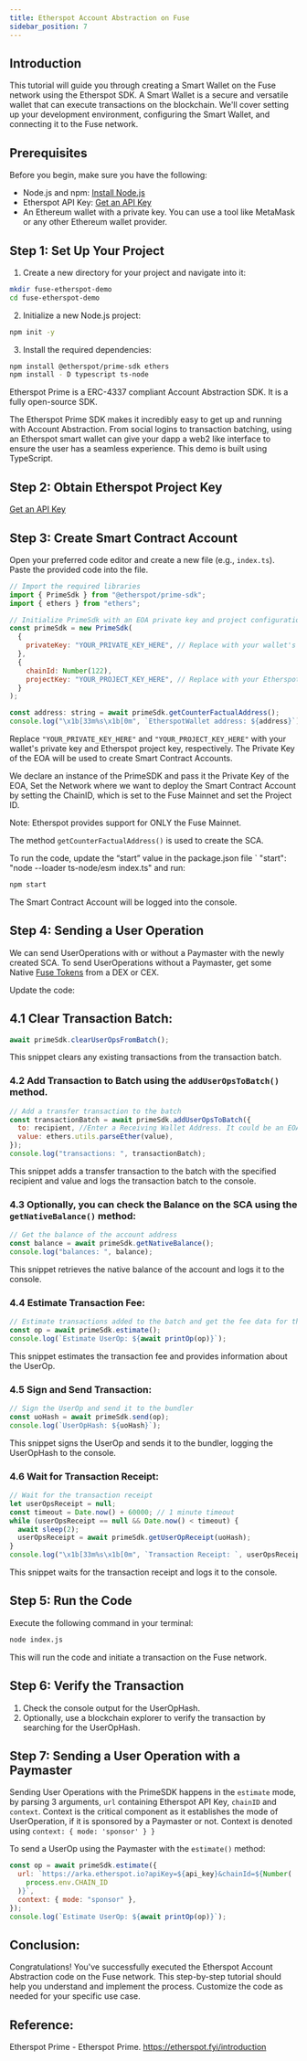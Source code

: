 ```yaml
---
title: Etherspot Account Abstraction on Fuse
sidebar_position: 7
---
```


## Introduction

This tutorial will guide you through creating a Smart Wallet on the Fuse network using the Etherspot SDK. A Smart Wallet is a secure and versatile wallet that can execute transactions on the blockchain. We'll cover setting up your development environment, configuring the Smart Wallet, and connecting it to the Fuse network.

## Prerequisites

Before you begin, make sure you have the following:

- Node.js and npm: [Install Node.js](https://nodejs.org/)
- Etherspot API Key: [Get an API Key](https://bit.ly/3TVFqU7)
- An Ethereum wallet with a private key. You can use a tool like MetaMask or any other Ethereum wallet provider.

## Step 1: Set Up Your Project

1. Create a new directory for your project and navigate into it:

```bash
mkdir fuse-etherspot-demo
cd fuse-etherspot-demo
```

2. Initialize a new Node.js project:

```bash
npm init -y
```

3. Install the required dependencies:

```bash
npm install @etherspot/prime-sdk ethers
npm install - D typescript ts-node
```

Etherspot Prime is a ERC-4337 compliant Account Abstraction SDK. It is a fully open-source SDK.

The Etherspot Prime SDK makes it incredibly easy to get up and running with Account Abstraction. From social logins to transaction batching, using an Etherspot smart wallet can give your dapp a web2 like interface to ensure the user has a seamless experience.
This demo is built using TypeScript.

## Step 2: Obtain Etherspot Project Key

[Get an API Key](https://bit.ly/3TVFqU7)

## Step 3: Create Smart Contract Account

Open your preferred code editor and create a new file (e.g., `index.ts`). Paste the provided code into the file.

```javascript
// Import the required libraries
import { PrimeSdk } from "@etherspot/prime-sdk";
import { ethers } from "ethers";

// Initialize PrimeSdk with an EOA private key and project configuration
const primeSdk = new PrimeSdk(
  {
    privateKey: "YOUR_PRIVATE_KEY_HERE", // Replace with your wallet's private key
  },
  {
    chainId: Number(122),
    projectKey: "YOUR_PROJECT_KEY_HERE", // Replace with your Etherspot project key
  }
);

const address: string = await primeSdk.getCounterFactualAddress();
console.log("\x1b[33m%s\x1b[0m", `EtherspotWallet address: ${address}`);
```

Replace `"YOUR_PRIVATE_KEY_HERE"` and `"YOUR_PROJECT_KEY_HERE"` with your wallet's private key and Etherspot project key, respectively. The Private Key of the EOA will be used to create Smart Contract Accounts.

We declare an instance of the PrimeSDK and pass it the Private Key of the EOA, Set the Network where we want to deploy the Smart Contract Account by setting the ChainID, which is set to the Fuse Mainnet and set the Project ID.

Note: Etherspot provides support for ONLY the Fuse Mainnet.

The method `getCounterFactualAddress()` is used to create the SCA.

To run the code, update the “start” value in the package.json file ` "start": "node --loader ts-node/esm index.ts" and run:

```javascript
npm start
```

The Smart Contract Account will be logged into the console.

## Step 4: Sending a User Operation

We can send UserOperations with or without a Paymaster with the newly created SCA. To send UserOperations without a Paymaster, get some Native [Fuse Tokens](https://docs.fuse.io/docs/basics/getting-started-with-fuse/obtaining-assets-to-transact-on-fuse) from a DEX or CEX.

Update the code:

## 4.1 Clear Transaction Batch:

```javascript
await primeSdk.clearUserOpsFromBatch();
```

This snippet clears any existing transactions from the transaction batch.

### 4.2 Add Transaction to Batch using the `addUserOpsToBatch()` method.

```javascript
// Add a transfer transaction to the batch
const transactionBatch = await primeSdk.addUserOpsToBatch({
  to: recipient, //Enter a Receiving Wallet Address. It could be an EOA or SCA
  value: ethers.utils.parseEther(value),
});
console.log("transactions: ", transactionBatch);
```

This snippet adds a transfer transaction to the batch with the specified recipient and value and logs the transaction batch to the console.

### 4.3 Optionally, you can check the Balance on the SCA using the `getNativeBalance()` method:

```javascript
// Get the balance of the account address
const balance = await primeSdk.getNativeBalance();
console.log("balances: ", balance);
```

This snippet retrieves the native balance of the account and logs it to the console.

### 4.4 Estimate Transaction Fee:

```javascript
// Estimate transactions added to the batch and get the fee data for the UserOp
const op = await primeSdk.estimate();
console.log(`Estimate UserOp: ${await printOp(op)}`);
```

This snippet estimates the transaction fee and provides information about the UserOp.

### 4.5 Sign and Send Transaction:

```javascript
// Sign the UserOp and send it to the bundler
const uoHash = await primeSdk.send(op);
console.log(`UserOpHash: ${uoHash}`);
```

This snippet signs the UserOp and sends it to the bundler, logging the UserOpHash to the console.

### 4.6 Wait for Transaction Receipt:

```javascript
// Wait for the transaction receipt
let userOpsReceipt = null;
const timeout = Date.now() + 60000; // 1 minute timeout
while (userOpsReceipt == null && Date.now() < timeout) {
  await sleep(2);
  userOpsReceipt = await primeSdk.getUserOpReceipt(uoHash);
}
console.log("\x1b[33m%s\x1b[0m", `Transaction Receipt: `, userOpsReceipt);
```

This snippet waits for the transaction receipt and logs it to the console.

## Step 5: Run the Code

Execute the following command in your terminal:

```bash
node index.js
```

This will run the code and initiate a transaction on the Fuse network.

## Step 6: Verify the Transaction

1. Check the console output for the UserOpHash.
2. Optionally, use a blockchain explorer to verify the transaction by searching for the UserOpHash.

## Step 7: Sending a User Operation with a Paymaster

Sending User Operations with the PrimeSDK happens in the `estimate` mode, by parsing 3 arguments, `url` containing Etherspot API Key, `chainID` and `context`. Context is the critical component as it establishes the mode of UserOperation, if it is sponsored by a Paymaster or not. Context is denoted using `context: { mode: 'sponsor' } }`

To send a UserOp using the Paymaster with the `estimate()` method:

```javascript
const op = await primeSdk.estimate({
  url: `https://arka.etherspot.io?apiKey=${api_key}&chainId=${Number(
    process.env.CHAIN_ID
  )}`,
  context: { mode: "sponsor" },
});
console.log(`Estimate UserOp: ${await printOp(op)}`);
```

## Conclusion:

Congratulations! You've successfully executed the Etherspot Account Abstraction code on the Fuse network. This step-by-step tutorial should help you understand and implement the process. Customize the code as needed for your specific use case.

## Reference:

Etherspot Prime - Etherspot Prime. https://etherspot.fyi/introduction
